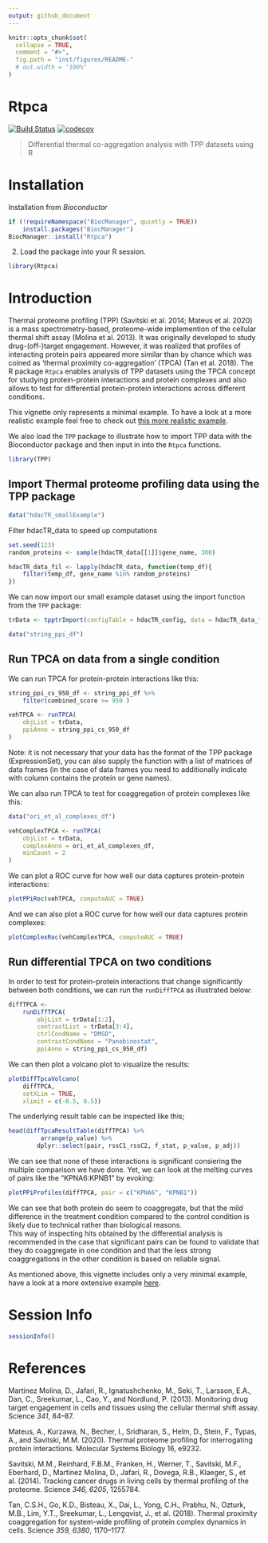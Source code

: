 ```yaml
---
output: github_document
---
```


<!-- README.md is generated from README.Rmd. Please edit that file -->

```r
knitr::opts_chunk$set(
  collapse = TRUE,
  comment = "#>",
  fig.path = "inst/figures/README-"
  # out.width = "100%"
)
```
# Rtpca

<!-- badges: start -->
[![Build Status](https://travis-ci.org/nkurzaw/Rtpca.svg?branch=master)](https://travis-ci.org/nkurzaw/Rtpca) [![codecov](https://codecov.io/gh/nkurzaw/Rtpca/branch/master/graph/badge.svg)](https://codecov.io/gh/nkurzaw/Rtpca)
<!-- badges: end -->


> Differential thermal co-aggregation analysis with TPP datasets using R

# Installation

Installation from *Bioconductor*

```r
if (!requireNamespace("BiocManager", quietly = TRUE))
    install.packages("BiocManager")
BiocManager::install("Rtpca")
```


2. Load the package into your R session.
```r
library(Rtpca)
```

# Introduction

Thermal proteome profiling (TPP) (Savitski et al. 2014; Mateus et al. 2020) is a mass spectrometry-based, proteome-wide implemention of the cellular thermal shift assay (Molina et al. 2013). It was originally developed to study drug-(off-)target engagement. However, it was realized that profiles of interacting protein pairs appeared more similar than by chance which was coined as 'thermal proximity co-aggregation' (TPCA) (Tan et al. 2018). The R package `Rtpca` enables analysis of TPP datasets using the TPCA concept for studying protein-protein interactions and protein complexes and also allows to test for differential protein-protein interactions across different conditions.         

This vignette only represents a minimal example. To have a look at a more realistic example feel free to check out [this more realistic example](https://github.com/nkurzaw/Rtpca_analysis/blob/master/Becher_et_al_reanalysis.pdf).

We also load the `TPP` package to illustrate how to import TPP data with the Bioconductor package and then input in into the `Rtpca` functions.

```r
library(TPP)
```

## Import Thermal proteome profiling data using the TPP package

```r
data("hdacTR_smallExample")
```

Filter hdacTR_data to speed up computations

```r
set.seed(123)
random_proteins <- sample(hdacTR_data[[1]]$gene_name, 300)
```


```r
hdacTR_data_fil <- lapply(hdacTR_data, function(temp_df){
    filter(temp_df, gene_name %in% random_proteins)
})
```

We can now import our small example dataset using the import function from the `TPP` package:

```r
trData <- tpptrImport(configTable = hdacTR_config, data = hdacTR_data_fil)
```

```r
data("string_ppi_df")
```

## Run TPCA on data from a single condition

We can run TPCA for protein-protein interactions like this:
```r
string_ppi_cs_950_df <- string_ppi_df %>% 
    filter(combined_score >= 950 )

vehTPCA <- runTPCA(
    objList = trData,
    ppiAnno = string_ppi_cs_950_df
)
```
Note: it is not necessary that your data has the format of the TPP package (ExpressionSet), you can also supply the function with a list of matrices of data frames (in the case of data frames you need to additionally indicate with column contains the protein or gene names).

We can also run TPCA to test for coaggregation of protein complexes like this:
```r
data("ori_et_al_complexes_df")

vehComplexTPCA <- runTPCA(
    objList = trData,
    complexAnno = ori_et_al_complexes_df,
    minCount = 2
)
```

We can plot a ROC curve for how well our data captures protein-protein interactions:
```r
plotPPiRoc(vehTPCA, computeAUC = TRUE)
```

And we can also plot a ROC curve for how well our data captures protein complexes:

```r
plotComplexRoc(vehComplexTPCA, computeAUC = TRUE)

```


## Run differential TPCA on two conditions 

In order to test for protein-protein interactions that change significantly between both conditions, we can run the `runDiffTPCA` as illustrated below:

```r
diffTPCA <- 
    runDiffTPCA(
        objList = trData[1:2], 
        contrastList = trData[3:4],
        ctrlCondName = "DMSO",
        contrastCondName = "Panobinostat",
        ppiAnno = string_ppi_cs_950_df)
```

We can then plot a volcano plot to visualize the results:
```r
plotDiffTpcaVolcano(
    diffTPCA,
    setXLim = TRUE,
    xlimit = c(-0.5, 0.5))
```

The underlying result table can be inspected like this;
```r
head(diffTpcaResultTable(diffTPCA) %>% 
         arrange(p_value) %>% 
        dplyr::select(pair, rssC1_rssC2, f_stat, p_value, p_adj))
```

We can see that none of these interactions is significant consiering the multiple comparison we have done. Yet, we can look at the melting curves of pairs like the "KPNA6:KPNB1" by evoking:

```r
plotPPiProfiles(diffTPCA, pair = c("KPNA6", "KPNB1"))
```
We can see that both protein do seem to coaggregate, but that the mild difference in the treatment condition compared to the control condition is likely due to technical rather than biological reasons.       
This way of inspecting hits obtained by the differential analysis is recommended in the case that significant pairs can be found to validate that they do coaggregate in one condition and that the less strong coaggregations in the other condition is based on reliable signal.      


As mentioned above, this vignette includes only a very minimal example, have a look at a more extensive example [here](https://github.com/nkurzaw/Rtpca_analysis/blob/master/Becher_et_al_reanalysis.pdf).


# Session Info

```r
sessionInfo()
```

# References

Martinez Molina, D., Jafari, R., Ignatushchenko, M., Seki, T., Larsson,
E.A., Dan, C., Sreekumar, L., Cao, Y., and Nordlund, P. (2013).
Monitoring drug target engagement in cells and tissues using the
cellular thermal shift assay. Science *341*, 84–87.

Mateus, A., Kurzawa, N., Becher, I., Sridharan, S., Helm, D., Stein, F.,
Typas, A., and Savitski, M.M. (2020). Thermal proteome profiling for
interrogating protein interactions. Molecular Systems Biology 16, e9232.

Savitski, M.M., Reinhard, F.B.M., Franken, H., Werner, T., Savitski,
M.F., Eberhard, D., Martinez Molina, D., Jafari, R., Dovega, R.B.,
Klaeger, S., et al. (2014). Tracking cancer drugs in living cells by
thermal profiling of the proteome. Science *346, 6205*, 1255784.

Tan, C.S.H., Go, K.D., Bisteau, X., Dai, L., Yong, C.H., Prabhu, N.,
Ozturk, M.B., Lim, Y.T., Sreekumar, L., Lengqvist, J., et al. (2018).
Thermal proximity coaggregation for system-wide profiling of protein
complex dynamics in cells. Science *359, 6380*, 1170–1177.
